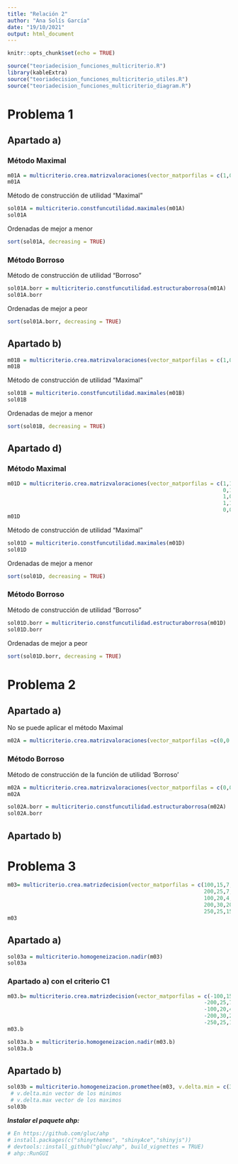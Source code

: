 ```yaml
---
title: "Relación 2"
author: "Ana Solís García"
date: "19/10/2021"
output: html_document
---
```


```r
knitr::opts_chunk$set(echo = TRUE)
```

```r
source("teoriadecision_funciones_multicriterio.R")
library(kableExtra)
source("teoriadecision_funciones_multicriterio_utiles.R")
source("teoriadecision_funciones_multicriterio_diagram.R")
```

# Problema 1

## Apartado a)

### Método Maximal

```r
m01A = multicriterio.crea.matrizvaloraciones(vector_matporfilas = c(1,0,1,1,1,1,0,0,1), v.nombres.alternativas = c("a1","a2","a3"), numalternativas = 3)
m01A
```

Método de construcción de utilidad "Maximal"

```r
sol01A = multicriterio.constfuncutilidad.maximales(m01A)
sol01A
```

Ordenadas de mejor a menor

```r
sort(sol01A, decreasing = TRUE)
```

### Método Borroso

Método de construcción de utilidad "Borroso"

```r
sol01A.borr = multicriterio.constfuncutilidad.estructuraborrosa(m01A)
sol01A.borr
```

Ordenadas de mejor a peor

```r
sort(sol01A.borr, decreasing = TRUE)
```

## Apartado b)

```r
m01B = multicriterio.crea.matrizvaloraciones(vector_matporfilas = c(1,0,1,1,1,1,1,0,1), v.nombres.alternativas = c("a1","a2","a3"), numalternativas = 3)
m01B
```

Método de construcción de utilidad "Maximal"

```r
sol01B = multicriterio.constfuncutilidad.maximales(m01B)
sol01B
```

Ordenadas de mejor a menor

```r
sort(sol01B, decreasing = TRUE)
```

## Apartado d)

### Método Maximal

```r
m01D = multicriterio.crea.matrizvaloraciones(vector_matporfilas = c(1,1,1,0,1,
                                                                    0,1,0,0,1,
                                                                    1,0,1,0,1,
                                                                    1,1,1,1,0,
                                                                    0,0,0,0,1), v.nombres.alternativas = c("a1","a2","a3", "a4", "a5"), numalternativas = 5)
m01D
```

Método de construcción de utilidad "Maximal"

```r
sol01D = multicriterio.constfuncutilidad.maximales(m01D)
sol01D
```

Ordenadas de mejor a menor

```r
sort(sol01D, decreasing = TRUE)
```

### Método Borroso

Método de construcción de utilidad "Borroso"

```r
sol01D.borr = multicriterio.constfuncutilidad.estructuraborrosa(m01D)
sol01D.borr
```

Ordenadas de mejor a peor

```r
sort(sol01D.borr, decreasing = TRUE)
```

## 

# Problema 2

## Apartado a)

No se puede aplicar el método Maximal

```r
m02A = multicriterio.crea.matrizvaloraciones(vector_matporfilas =c(0,0.4,0.3,0.6,0), numalternativas = 3, v.nombres.alternativas = c("a1","a2","a3"))
```

### Método Borroso

Método de construcción de la función de utilidad 'Borroso'

```r
m02A = multicriterio.crea.matrizvaloraciones(vector_matporfilas = c(0,0.4,0.7,0.2,0,0.5,0.3,0.6,0), numalternativas = 3, v.nombres.alternativas = c("a1","a2","a3"))
m02A
```

```r
sol02A.borr = multicriterio.constfuncutilidad.estructuraborrosa(m02A)
sol02A.borr
```

## Apartado b)

# Problema 3

```r
m03= multicriterio.crea.matrizdecision(vector_matporfilas = c(100,15,7,40,50,
                                                              200,25,7,60,200,
                                                              100,20,4,25,25,
                                                              200,30,20,70,350,
                                                              250,25,15,100,500),numalternativas = 5, numcriterios = 5 )
m03
```

## Apartado a)

```r
sol03a = multicriterio.homogeneizacion.nadir(m03)
sol03a
```

### Apartado a) con el criterio C1

```r
m03.b= multicriterio.crea.matrizdecision(vector_matporfilas = c(-100,15,7,40,50,
                                                              -200,25,7,60,200,
                                                              -100,20,4,25,25,
                                                              -200,30,20,70,350,
                                                              -250,25,15,100,500),numalternativas = 5, numcriterios = 5 )
m03.b
```

```r
sol03a.b = multicriterio.homogeneizacion.nadir(m03.b)
sol03a.b
```

## Apartado b)

```r
sol03b = multicriterio.homogeneizacion.promethee(m03, v.delta.min = c(30,3,4,20,100), v.delta.max = c(120,12,10,60,400)) 
 # v.delta.min vector de los minimos 
 # v.delta.max vector de los maximos 
sol03b
```

***Instalar el paquete ahp:***

```r
# En https://github.com/gluc/ahp
# install.packages(c("shinythemes", "shinyAce","shinyjs"))
# devtools::install_github("gluc/ahp", build_vignettes = TRUE)
# ahp::RunGUI
```
